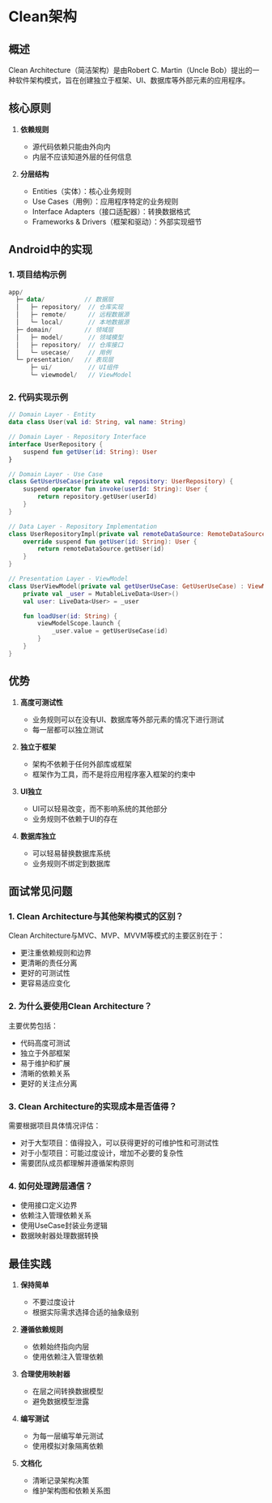 # Clean架构

## 概述
Clean Architecture（简洁架构）是由Robert C. Martin（Uncle Bob）提出的一种软件架构模式，旨在创建独立于框架、UI、数据库等外部元素的应用程序。

## 核心原则

1. **依赖规则**
   - 源代码依赖只能由外向内
   - 内层不应该知道外层的任何信息

2. **分层结构**
   - Entities（实体）：核心业务规则
   - Use Cases（用例）：应用程序特定的业务规则
   - Interface Adapters（接口适配器）：转换数据格式
   - Frameworks & Drivers（框架和驱动）：外部实现细节

## Android中的实现

### 1. 项目结构示例
```kotlin
app/
  ├─ data/           // 数据层
  │   ├─ repository/  // 仓库实现
  │   ├─ remote/      // 远程数据源
  │   └─ local/       // 本地数据源
  ├─ domain/         // 领域层
  │   ├─ model/       // 领域模型
  │   ├─ repository/  // 仓库接口
  │   └─ usecase/     // 用例
  └─ presentation/   // 表现层
      ├─ ui/          // UI组件
      └─ viewmodel/   // ViewModel
```

### 2. 代码实现示例

```kotlin
// Domain Layer - Entity
data class User(val id: String, val name: String)

// Domain Layer - Repository Interface
interface UserRepository {
    suspend fun getUser(id: String): User
}

// Domain Layer - Use Case
class GetUserUseCase(private val repository: UserRepository) {
    suspend operator fun invoke(userId: String): User {
        return repository.getUser(userId)
    }
}

// Data Layer - Repository Implementation
class UserRepositoryImpl(private val remoteDataSource: RemoteDataSource) : UserRepository {
    override suspend fun getUser(id: String): User {
        return remoteDataSource.getUser(id)
    }
}

// Presentation Layer - ViewModel
class UserViewModel(private val getUserUseCase: GetUserUseCase) : ViewModel() {
    private val _user = MutableLiveData<User>()
    val user: LiveData<User> = _user

    fun loadUser(id: String) {
        viewModelScope.launch {
            _user.value = getUserUseCase(id)
        }
    }
}
```

## 优势

1. **高度可测试性**
   - 业务规则可以在没有UI、数据库等外部元素的情况下进行测试
   - 每一层都可以独立测试

2. **独立于框架**
   - 架构不依赖于任何外部库或框架
   - 框架作为工具，而不是将应用程序塞入框架的约束中

3. **UI独立**
   - UI可以轻易改变，而不影响系统的其他部分
   - 业务规则不依赖于UI的存在

4. **数据库独立**
   - 可以轻易替换数据库系统
   - 业务规则不绑定到数据库

## 面试常见问题

### 1. Clean Architecture与其他架构模式的区别？

Clean Architecture与MVC、MVP、MVVM等模式的主要区别在于：
- 更注重依赖规则和边界
- 更清晰的责任分离
- 更好的可测试性
- 更容易适应变化

### 2. 为什么要使用Clean Architecture？

主要优势包括：
- 代码高度可测试
- 独立于外部框架
- 易于维护和扩展
- 清晰的依赖关系
- 更好的关注点分离

### 3. Clean Architecture的实现成本是否值得？

需要根据项目具体情况评估：
- 对于大型项目：值得投入，可以获得更好的可维护性和可测试性
- 对于小型项目：可能过度设计，增加不必要的复杂性
- 需要团队成员都理解并遵循架构原则

### 4. 如何处理跨层通信？

- 使用接口定义边界
- 依赖注入管理依赖关系
- 使用UseCase封装业务逻辑
- 数据映射器处理数据转换

## 最佳实践

1. **保持简单**
   - 不要过度设计
   - 根据实际需求选择合适的抽象级别

2. **遵循依赖规则**
   - 依赖始终指向内层
   - 使用依赖注入管理依赖

3. **合理使用映射器**
   - 在层之间转换数据模型
   - 避免数据模型泄露

4. **编写测试**
   - 为每一层编写单元测试
   - 使用模拟对象隔离依赖

5. **文档化**
   - 清晰记录架构决策
   - 维护架构图和依赖关系图